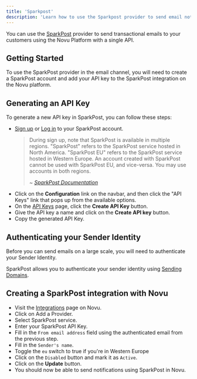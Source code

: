```yaml
---
title: 'Sparkpost'
description: 'Learn how to use the Sparkpost provider to send email notifications using Novu'
---
```


You can use the [SparkPost](https://messagebird.com/email/cloud-sending) provider to send transactional emails to your customers using the Novu Platform with a single API.

## Getting Started

To use the SparkPost provider in the email channel, you will need to create a SparkPost account and add your API key to the SparkPost integration on the Novu platform.

## Generating an API Key

To generate a new API key in SparkPost, you can follow these steps:

- [Sign up](https://app.sparkpost.com/join) or [Log in](https://app.sparkpost.com/auth) to your SparkPost account.
  > During sign up, note that SparkPost is available in multiple regions. "SparkPost" refers to the SparkPost service hosted in North America. "SparkPost EU" refers to the SparkPost service hosted in Western Europe. An account created with SparkPost cannot be used with SparkPost EU, and vice-versa. You may use accounts in both regions.
  >
  > ~ *[SparkPost Documentation](https://support.sparkpost.com/docs/getting-started/getting-started-sparkpost/)*
- Click on the **Configuration** link on the navbar, and then click the "API Keys" link that pops up from the available options.
- On the [API Keys](https://app.sparkpost.com/account/api-keys) page, click the **Create API Key** button.
- Give the API key a name and click on the **Create API key** button.
- Copy the generated API Key.

## Authenticating your Sender Identity

Before you can send emails on a large scale, you will need to authenticate your Sender Identity.

SparkPost allows you to authenticate your sender identity using [Sending Domains](https://app.sparkpost.com/domains/list/sending).

## Creating a SparkPost integration with Novu

- Visit the [Integrations](https://dashboard-v2.novu.co/integrations?utm_campaign=docs-sparkpost) page on Novu.
- Click on Add a Provider.
- Select SparkPost service.
- Enter your SparkPost API Key.
- Fill in the `From email address` field using the authenticated email from the previous step.
- Fill in the `Sender's name`.
- Toggle the `eu` switch to true if you're in Western Europe
- Click on the `Disabled` button and mark it as `Active`.
- Click on the **Update** button.
- You should now be able to send notifications using SparkPost in Novu.
